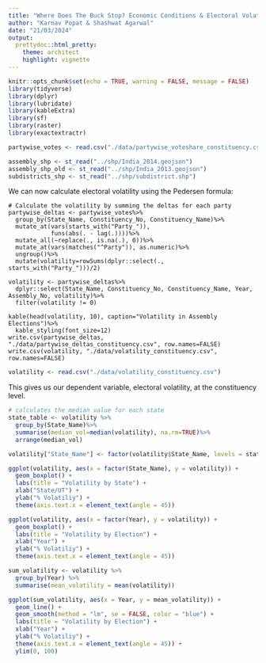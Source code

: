 ```yaml
---
title: "Where Does The Buck Stop? Economic Conditions & Electoral Volatility"
author: "Karnav Popat & Shashwat Agarwal"
date: "21/03/2024"
output: 
  prettydoc::html_pretty:
    theme: architect
    highlight: vignette
---
```


```r
knitr::opts_chunk$set(echo = TRUE, warning = FALSE, message = FALSE)
library(tidyverse)
library(dplyr)
library(lubridate)
library(kableExtra)
library(sf)
library(raster)
library(exactextractr)
```

```r
partywise_votes <- read.csv("./data/partywise_voteshare_constituency.csv")

assembly_shp <- st_read("../shp/India_2014.geojson")
assembly_shp_old <- st_read("../shp/India_2013.geojson")
subdistricts_shp <- st_read("../shp/subdistrict.shp")
```

We can now calculate electoral volatility using the Pedersen formula:

``` volatility
# Calculate the volatility by summing the deltas for each party
partywise_deltas <- partywise_votes%>%
  group_by(State_Name, Constituency_No, Constituency_Name)%>%
  mutate_at(vars(starts_with("Party_")), 
            funs(abs(. - lag(.))))%>%
  mutate_all(~replace(., is.na(.), 0))%>%
  mutate_at(vars(matches("^Party")), as.numeric)%>%
  ungroup()%>%
  mutate(volatility=rowSums(dplyr::select(., starts_with("Party_")))/2)

volatility <- partywise_deltas%>%
  dplyr::select(State_Name, Constituency_No, Constituency_Name, Year, Assembly_No, volatility)%>%
  filter(volatility != 0)
```

``` volatility_table
kable(head(volatility, 10), caption="Volatility in Assembly Elections")%>%
  kable_styling(font_size=12)
write.csv(partywise_deltas, "./data/partywise_deltas_constituency.csv", row.names=FALSE)
write.csv(volatility, "./data/volatility_constituency.csv", row.names=FALSE)
```

``` r
volatility <- read.csv("./data/volatility_constituency.csv")
```

This gives us our dependent variable, electoral volatility, at the constituency level.

``` r
# calculates the median value for each state
state_table <- volatility %>%
  group_by(State_Name)%>%
  summarise(median_vol=median(volatility), na.rm=TRUE)%>%
  arrange(median_vol)

volatility["State_Name"] <- factor(volatility$State_Name, levels = state_table$State_Name)

ggplot(volatility, aes(x = factor(State_Name), y = volatility)) +
  geom_boxplot() +
  labs(title = "Volatility by State") +
  xlab("State/UT") +
  ylab("% Volatiliy") +
  theme(axis.text.x = element_text(angle = 45))
```

``` r
ggplot(volatility, aes(x = factor(Year), y = volatility)) +
  geom_boxplot() +
  labs(title = "Volatility by Election") +
  xlab("Year") +
  ylab("% Volatiliy") +
  theme(axis.text.x = element_text(angle = 45))
```

``` r

sum_volatility <- volatility %>%
  group_by(Year) %>%
  summarise(mean_volatility = mean(volatility))

ggplot(sum_volatility, aes(x = Year, y = mean_volatility)) +
  geom_line() +
  geom_smooth(method = "lm", se = FALSE, color = "blue") + 
  labs(title = "Volatility by Election") +
  xlab("Year") +
  ylab("% Volatiliy") +
  theme(axis.text.x = element_text(angle = 45)) +
  ylim(0, 100)
```


